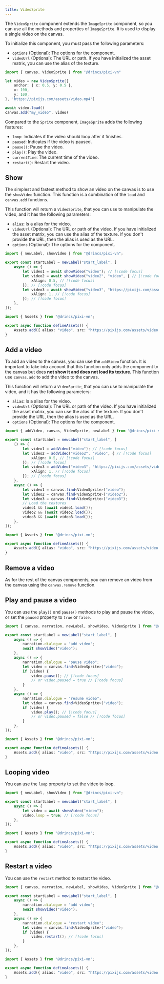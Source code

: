 ```yaml
---
title: VideoSprite
---
```


The `VideoSprite` component extends the <DynamicLink href="/start/canvas-images">`ImageSprite`</DynamicLink> component, so you can use all the methods and properties of `ImageSprite`. It is used to display a single video on the canvas.

To initialize this component, you must pass the following parameters:

- `options` (Optional): The options for the component.
- `videoUrl` (Optional): The URL or path. If you have initialized the <DynamicLink href="/start/assets-management#initialize-the-asset-matrix-at-project-start">asset matrix</DynamicLink>, you can use the alias of the texture.

```ts
import { canvas, VideoSprite } from "@drincs/pixi-vn"

let video = new VideoSprite({
    anchor: { x: 0.5, y: 0.5 },
    x: 100,
    y: 100,
}, 'https://pixijs.com/assets/video.mp4')

await video.load()
canvas.add("my_video", video)
```

Compared to the `Sprite` component, `ImageSprite` adds the following features:

- `loop`: Indicates if the video should loop after it finishes.
- `paused`: Indicates if the video is paused.
- `pause()`: Pause the video.
- `play()`: Play the video.
- `currentTime`: The current time of the video.
- `restart()`: Restart the video.

## Show

The simplest and fastest method to show an video on the canvas is to use the `showVideo` function. This function is a combination of the `load` and <DynamicLink href="/start/canvas-functions#add-a-canvas-component">`canvas.add`</DynamicLink> functions.

This function will return a `VideoSprite`, that you can use to manipulate the video, and it has the following parameters:

- `alias`: Is a <DynamicLink href="/start/canvas-alias">alias</DynamicLink> for the video.
- `videoUrl` (Optional): The URL or path of the video. If you have initialized the <DynamicLink href="/start/assets-management#initialize-the-asset-matrix-at-project-start">asset matrix</DynamicLink>, you can use the alias of the texture. If you don't provide the URL, then the alias is used as the URL.
- `options` (Optional): The options for the component.

```ts tab="labels/startLabel.ts"
import { newLabel, showVideo } from "@drincs/pixi-vn";

export const startLabel = newLabel("start_label", [
    async () => {
        let video1 = await showVideo("video"); // [!code focus]
        let video2 = await showVideo("video2", "video", { // [!code focus]
            xAlign: 0.5, // [!code focus]
        }); // [!code focus]
        let video3 = await showVideo("video3", "https://pixijs.com/assets/video.mp4", { // [!code focus]
            xAlign: 1, // [!code focus]
        }); // [!code focus]
    },
]);
```

```ts tab="utils/defineAssets.ts"
import { Assets } from "@drincs/pixi-vn";

export async function defineAssets() {
    Assets.add({ alias: "video", src: "https://pixijs.com/assets/video.mp4" });
}
```

<Sandbox
  template="v44hk9"
  entry="/src/labels/startLabel.ts,/src/utils/assets-utility.ts"
/>

## Add a video

To add an video to the canvas, you can use the `addVideo` function. It is important to take into account that this function only adds the component to the canvas but does **not show it and does not load its texture**. This function use <DynamicLink href="/start/canvas-functions#add-a-canvas-component">`canvas.add`</DynamicLink> to add the video to the canvas.

This function will return a `VideoSprite`, that you can use to manipulate the video, and it has the following parameters:

- `alias`: Is a <DynamicLink href="/start/canvas-alias">alias</DynamicLink> for the video.
- `videoUrl` (Optional): The URL or path of the video. If you have initialized the <DynamicLink href="/start/assets-management#initialize-the-asset-matrix-at-project-start">asset matrix</DynamicLink>, you can use the alias of the texture. If you don't provide the URL, then the alias is used as the URL.
- `options` (Optional): The options for the component.

```ts tab="labels/startLabel.ts"
import { addVideo, canvas, VideoSprite, newLabel } from "@drincs/pixi-vn";

export const startLabel = newLabel("start_label", [
    () => {
        let video1 = addVideo("video"); // [!code focus]
        let video2 = addVideo("video2", "video", { // [!code focus]
            xAlign: 0.5, // [!code focus]
        }); // [!code focus]
        let video3 = addVideo("video3", "https://pixijs.com/assets/video.mp4", { // [!code focus]
            xAlign: 1, // [!code focus]
        }); // [!code focus]
    },
    async () => {
        let video1 = canvas.find<VideoSprite>("video");
        let video2 = canvas.find<VideoSprite>("video2");
        let video3 = canvas.find<VideoSprite>("video3");
        // Load the textures
        video1 && (await video1.load());
        video2 && (await video2.load());
        video3 && (await video3.load());
    },
]);
```

```ts tab="utils/defineAssets.ts"
import { Assets } from "@drincs/pixi-vn";

export async function defineAssets() {
    Assets.add({ alias: "video", src: "https://pixijs.com/assets/video.mp4" });
}
```

<Sandbox
  template="xlsrnj"
  entry="/src/labels/startLabel.ts,/src/utils/assets-utility.ts"
/>

## Remove a video

As for the rest of the canvas components, you can remove an video from the canvas using the <DynamicLink href="/start/canvas-functions#remove-a-canvas-component">`canvas.remove`</DynamicLink> function.

## Play and pause a video

You can use the `play()` and `pause()` methods to play and pause the video, or set the `paused` property to `true` or `false`.

```ts tab="labels/startLabel.ts"
import { canvas, narration, newLabel, showVideo, VideoSprite } from "@drincs/pixi-vn";

export const startLabel = newLabel("start_label", [
    async () => {
        narration.dialogue = "add video";
        await showVideo("video");
    },
    async () => {
        narration.dialogue = "pause video";
        let video = canvas.find<VideoSprite>("video");
        if (video) {
            video.pause(); // [!code focus]
            // or video.paused = true // [!code focus]
        }
    },
    async () => {
        narration.dialogue = "resume video";
        let video = canvas.find<VideoSprite>("video");
        if (video) {
            video.play(); // [!code focus]
            // or video.paused = false // [!code focus]
        }
    },
]);
```

```ts tab="utils/defineAssets.ts"
import { Assets } from "@drincs/pixi-vn";

export async function defineAssets() {
    Assets.add({ alias: "video", src: "https://pixijs.com/assets/video.mp4" });
}
```

<Sandbox
  template="29hjtk"
  entry="/src/labels/startLabel.ts,/src/utils/assets-utility.ts"
/>

## Looping video

You can use the `loop` property to set the video to loop.

```ts tab="labels/startLabel.ts"
import { newLabel, showVideo } from "@drincs/pixi-vn";

export const startLabel = newLabel("start_label", [
    async () => {
        let video = await showVideo("video");
        video.loop = true; // [!code focus]
    },
]);
```

```ts tab="utils/defineAssets.ts"
import { Assets } from "@drincs/pixi-vn";

export async function defineAssets() {
    Assets.add({ alias: "video", src: "https://pixijs.com/assets/video.mp4" });
}
```

<Sandbox
  template="fdzncz"
  entry="/src/labels/startLabel.ts,/src/utils/assets-utility.ts"
/>

## Restart a video

You can use the `restart` method to restart the video.

```ts tab="labels/startLabel.ts"
import { canvas, narration, newLabel, showVideo, VideoSprite } from "@drincs/pixi-vn";

export const startLabel = newLabel("start_label", [
    async () => {
        narration.dialogue = "add video";
        await showVideo("video");
    },
    async () => {
        narration.dialogue = "restart video";
        let video = canvas.find<VideoSprite>("video");
        if (video) {
            video.restart(); // [!code focus]
        }
    },
]);
```

```ts tab="utils/defineAssets.ts"
import { Assets } from "@drincs/pixi-vn";

export async function defineAssets() {
    Assets.add({ alias: "video", src: "https://pixijs.com/assets/video.mp4" });
}
```

<Sandbox
  template="7pngqy"
  entry="/src/labels/startLabel.ts,/src/utils/assets-utility.ts"
/>
